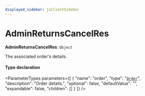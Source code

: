 ```yaml
---
displayed_sidebar: jsClientSidebar
---
```



# AdminReturnsCancelRes

 **AdminReturnsCancelRes**: `Object`

The associated order's details.

#### Type declaration

<ParameterTypes parameters={[
  {
    "name": "order",
    "type": "[`Order`](../classes/internal.Order.mdx)",
    "description": "Order details.",
    "optional": false,
    "defaultValue": "",
    "expandable": false,
    "children": []
  }
]} />
